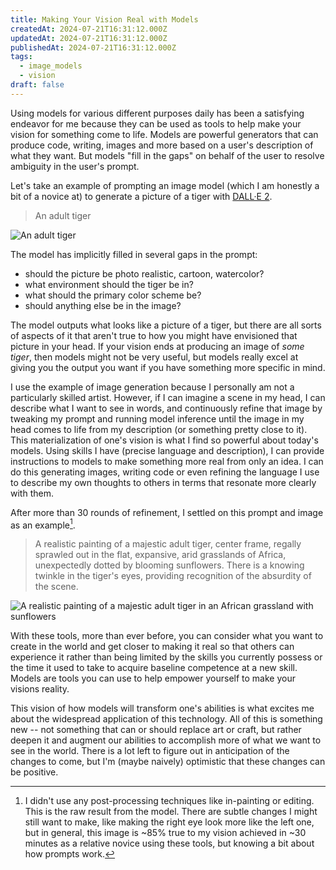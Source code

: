 ```yaml
---
title: Making Your Vision Real with Models
createdAt: 2024-07-21T16:31:12.000Z
updatedAt: 2024-07-21T16:31:12.000Z
publishedAt: 2024-07-21T16:31:12.000Z
tags:
  - image_models
  - vision
draft: false
---
```


Using models for various different purposes daily has been a satisfying endeavor for me because they can be used as tools to help make your vision for something come to life.
Models are powerful generators that can produce code, writing, images and more based on a user's description of what they want.
But models "fill in the gaps" on behalf of the user to resolve ambiguity in the user's prompt.

Let's take an example of prompting an image model (which I am honestly a bit of a novice at) to generate a picture of a tiger with [DALL·E 2](https://openai.com/index/dall-e-2/).

> An adult tiger

![An adult tiger](images/vision-simple-tiger.png)

The model has implicitly filled in several gaps in the prompt:

- should the picture be photo realistic, cartoon, watercolor?
- what environment should the tiger be in?
- what should the primary color scheme be?
- should anything else be in the image?

The model outputs what looks like a picture of a tiger, but there are all sorts of aspects of it that aren't true to how you might have envisioned that picture in your head.
If your vision ends at producing an image of _some tiger_, then models might not be very useful, but models really excel at giving you the output you want if you have something more specific in mind.

I use the example of image generation because I personally am not a particularly skilled artist.
However, if I can imagine a scene in my head, I can describe what I want to see in words, and continuously refine that image by tweaking my prompt and running model inference until the image in my head comes to life from my description (or something pretty close to it).
This materialization of one's vision is what I find so powerful about today's models.
Using skills I have (precise language and description), I can provide instructions to models to make something more real from only an idea.
I can do this generating images, writing code or even refining the language I use to describe my own thoughts to others in terms that resonate more clearly with them.

After more than 30 rounds of refinement, I settled on this prompt and image as an example[^1].

[^1]: I didn't use any post-processing techniques like in-painting or editing. This is the raw result from the model. There are subtle changes I might still want to make, like making the right eye look more like the left one, but in general, this image is ~85% true to my vision achieved in ~30 minutes as a relative novice using these tools, but knowing a bit about how prompts work.

> A realistic painting of a majestic adult tiger, center frame, regally sprawled out in the flat, expansive, arid grasslands of Africa, unexpectedly dotted by blooming sunflowers. There is a knowing twinkle in the tiger's eyes, providing recognition of the absurdity of the scene.

![A realistic painting of a majestic adult tiger in an African grassland with sunflowers](images/vision-detailed-tiger.png)

With these tools, more than ever before, you can consider what you want to create in the world and get closer to making it real so that others can experience it rather than being limited by the skills you currently possess or the time it used to take to acquire baseline competence at a new skill.
Models are tools you can use to help empower yourself to make your visions reality.

This vision of how models will transform one's abilities is what excites me about the widespread application of this technology.
All of this is something new -- not something that can or should replace art or craft, but rather deepen it and augment our abilities to accomplish more of what we want to see in the world.
There is a lot left to figure out in anticipation of the changes to come, but I'm (maybe naively) optimistic that these changes can be positive.
